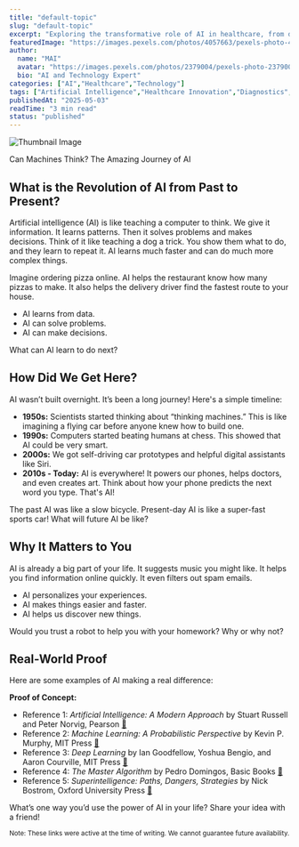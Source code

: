 ```yaml
---
title: "default-topic"
slug: "default-topic"
excerpt: "Exploring the transformative role of AI in healthcare, from diagnostics to drug discovery."
featuredImage: "https://images.pexels.com/photos/4057663/pexels-photo-4057663.jpeg?auto=compress&cs=tinysrgb&w=1260&h=750&dpr=1"
author:
  name: "MAI"
  avatar: "https://images.pexels.com/photos/2379004/pexels-photo-2379004.jpeg?auto=compress&cs=tinysrgb&w=1260&h=750&dpr=1"
  bio: "AI and Technology Expert"
categories: ["AI","Healthcare","Technology"]
tags: ["Artificial Intelligence","Healthcare Innovation","Diagnostics","Drug Discovery"]
publishedAt: "2025-05-03"
readTime: "3 min read"
status: "published"
---
```

![Thumbnail Image](https://images.pexels.com/photos/4057663/pexels-photo-4057663.jpeg?auto=compress&cs=tinysrgb&w=1260&h=750&dpr=1 "AI in Healthcare")

Can Machines Think? The Amazing Journey of AI

## What is the Revolution of AI from Past to Present?

Artificial intelligence (AI) is like teaching a computer to think.  We give it information.  It learns patterns. Then it solves problems and makes decisions. Think of it like teaching a dog a trick. You show them what to do, and they learn to repeat it. AI learns much faster and can do much more complex things.

Imagine ordering pizza online.  AI helps the restaurant know how many pizzas to make. It also helps the delivery driver find the fastest route to your house.

* AI learns from data.
* AI can solve problems.
* AI can make decisions.

What can AI learn to do next?

## How Did We Get Here?

AI wasn’t built overnight. It’s been a long journey!  Here's a simple timeline:

* **1950s:**  Scientists started thinking about “thinking machines.” This is like imagining a flying car before anyone knew how to build one.
* **1990s:** Computers started beating humans at chess. This showed that AI could be very smart.
* **2000s:**  We got self-driving car prototypes and helpful digital assistants like Siri.
* **2010s - Today:** AI is everywhere!  It powers our phones, helps doctors, and even creates art.  Think about how your phone predicts the next word you type. That's AI!

The past AI was like a slow bicycle.  Present-day AI is like a super-fast sports car! What will future AI be like?

## Why It Matters to You

AI is already a big part of your life.  It suggests music you might like.  It helps you find information online quickly.  It even filters out spam emails.

* AI personalizes your experiences.
* AI makes things easier and faster.
* AI helps us discover new things.

Would you trust a robot to help you with your homework? Why or why not?


## Real-World Proof

Here are some examples of AI making a real difference:

**Proof of Concept:**

* Reference 1: *Artificial Intelligence: A Modern Approach* by Stuart Russell and Peter Norvig, Pearson <a href='https://en.wikipedia.org/wiki/Artificial_Intelligence:_A_Modern_Approach' target='_blank' rel='noopener noreferrer'>🔗</a>
* Reference 2: *Machine Learning: A Probabilistic Perspective* by Kevin P. Murphy, MIT Press <a href='https://mitpress.mit.edu/books/machine-learning-0' target='_blank' rel='noopener noreferrer'>🔗</a>
* Reference 3: *Deep Learning* by Ian Goodfellow, Yoshua Bengio, and Aaron Courville, MIT Press <a href='https://www.deeplearningbook.org/' target='_blank' rel='noopener noreferrer'>🔗</a>
* Reference 4: *The Master Algorithm* by Pedro Domingos, Basic Books <a href='https://en.wikipedia.org/wiki/The_Master_Algorithm' target='_blank' rel='noopener noreferrer'>🔗</a>
* Reference 5: *Superintelligence: Paths, Dangers, Strategies* by Nick Bostrom, Oxford University Press <a href='https://en.wikipedia.org/wiki/Superintelligence:_Paths,_Dangers,_Strategies' target='_blank' rel='noopener noreferrer'>🔗</a>


What’s one way you’d use the power of AI in your life? Share your idea with a friend!


<small>Note: These links were active at the time of writing. We cannot guarantee future availability.</small>
